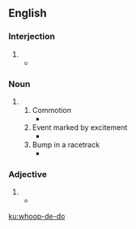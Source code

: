 ==English==

===Interjection===
{{head|en|interjection}}

# {{alternative spelling of|whoop-de-doo|lang=en}}
#* {{quote-book|title=Let John Finger Do The Walking |author=Eric Neumann |year=2014 |page=234  |passage=Oh, wait, they did give me a certificate of appreciation on January 29, 1983, after my 1,000th mile. Well, '''whoop-de-do'''! }}

===Noun===
{{en-noun}}
# {{alternative spelling of|whoop-de-doo|lang=en}}
## Commotion
##* {{quote-book|title=Inside Alabama: A Personal History of My State |author=Harvey H. Jackson |year=2004 |page=7 |ISBN=0817350683 |passage=Yet all this modern-day '''whoop-de-do''' notwithstanding, the fact remains that de Soto was and is an important part of Alabama history. }}
## Event marked by excitement
##* {{quote-book|title=She's Come Undone |author=Wally Lamb |year=2012   |ISBN=1471105342 |passage=She wanted to remind my mother that in the eyes of the Church she was still a married woman and said she hoped Ma wasn't reserving herself a room in hell for the sake of one little night of '''whoop-de-do'''.  }}
## Bump in a racetrack
##* {{quote-news|work=Texas Monthly |title=Hell on Wheels |year=1983  |month=April|page=183|volume=11|number=4|author=Harry Hurt III|passage=Racing past the truck would be a little like flying an airplane through choppy air— except that an airplane never loses contact with the air, and the truck's draft would cause the race car to veer or, if it coincided with a '''whoop-de-do''', to lose contact with the pavement.}}

===Adjective===
# {{alternative spelling of|whoop-de-doo|lang=en}}
#* {{quote-news|work=Kiplinger's Personal Finance |title=Managing Money:Home |year=1998 |month=March|volume=52|number=3|page=64|passage=They were all the big, '''whoop-de-do''' houses, and I just checked out what they were putting in their kitchens," she says. Jo and her husband, Jeff, now have cabinets finished with a whitewashed oak and a center island topped with charcoal-and-rust-colored granite.}}

[[ku:whoop-de-do]]